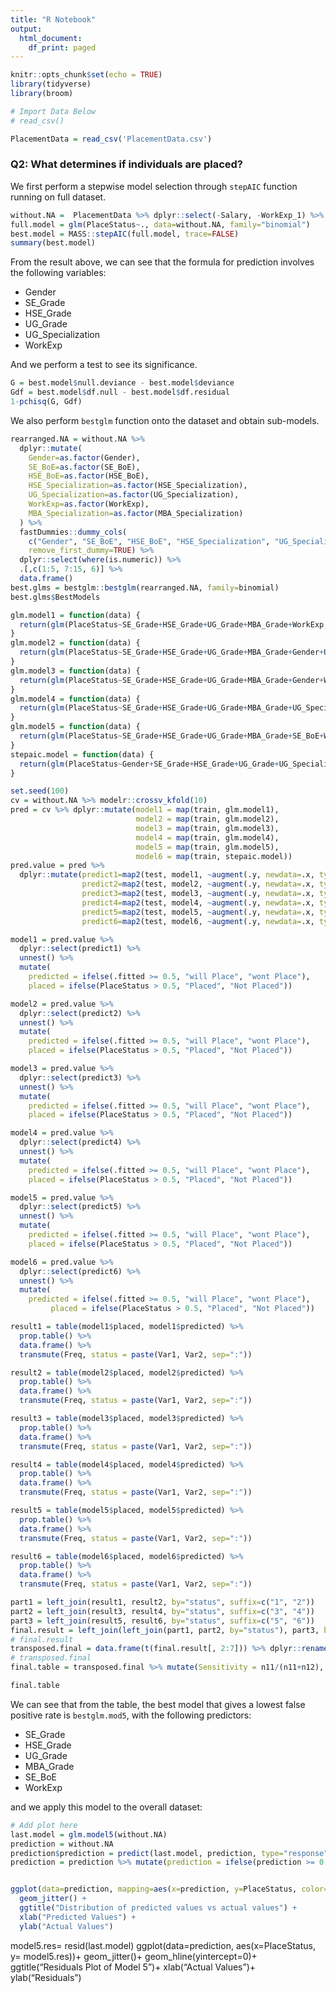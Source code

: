 ```yaml
---
title: "R Notebook"
output:
  html_document:
    df_print: paged
---
```


```r
knitr::opts_chunk$set(echo = TRUE)
library(tidyverse)
library(broom)

# Import Data Below
# read_csv()

PlacementData = read_csv('PlacementData.csv')
```

### Q2: What determines if individuals are placed?

We first perform a stepwise model selection through `stepAIC` function running on full dataset. 

```r
without.NA =  PlacementData %>% dplyr::select(-Salary, -WorkExp_1) %>% na.omit() %>% mutate(PlaceStatus = ifelse(JobStatus=="Placed", 1, 0)) %>% dplyr::select(-JobStatus)
full.model = glm(PlaceStatus~., data=without.NA, family="binomial")
best.model = MASS::stepAIC(full.model, trace=FALSE)
summary(best.model)
```

From the result above, we can see that the formula for prediction involves the following variables: 

- Gender
- SE_Grade
- HSE_Grade
- UG_Grade
- UG_Specialization
- WorkExp

And we perform a test to see its significance. 

```r
G = best.model$null.deviance - best.model$deviance
Gdf = best.model$df.null - best.model$df.residual
1-pchisq(G, Gdf)
```

We also perform `bestglm` function onto the dataset and obtain sub-models. 

```r
rearranged.NA = without.NA %>% 
  dplyr::mutate(
    Gender=as.factor(Gender),
    SE_BoE=as.factor(SE_BoE),
    HSE_BoE=as.factor(HSE_BoE),
    HSE_Specialization=as.factor(HSE_Specialization),
    UG_Specialization=as.factor(UG_Specialization),
    WorkExp=as.factor(WorkExp),
    MBA_Specialization=as.factor(MBA_Specialization)
  ) %>% 
  fastDummies::dummy_cols(
    c("Gender", "SE_BoE", "HSE_BoE", "HSE_Specialization", "UG_Specialization", "WorkExp", "MBA_Specialization"),
    remove_first_dummy=TRUE) %>% 
  dplyr::select(where(is.numeric)) %>% 
  .[,c(1:5, 7:15, 6)] %>% 
  data.frame()
best.glms = bestglm::bestglm(rearranged.NA, family=binomial)
best.glms$BestModels
```



```r
glm.model1 = function(data) {
  return(glm(PlaceStatus~SE_Grade+HSE_Grade+UG_Grade+MBA_Grade+WorkExp, data=data, family="binomial"))
}
glm.model2 = function(data) {
  return(glm(PlaceStatus~SE_Grade+HSE_Grade+UG_Grade+MBA_Grade+Gender+UG_Specialization+WorkExp, data=data, family="binomial"))
}
glm.model3 = function(data) {
  return(glm(PlaceStatus~SE_Grade+HSE_Grade+UG_Grade+MBA_Grade+Gender+WorkExp, data=data, family="binomial"))
}
glm.model4 = function(data) {
  return(glm(PlaceStatus~SE_Grade+HSE_Grade+UG_Grade+MBA_Grade+UG_Specialization+WorkExp, data=data, family="binomial"))
}
glm.model5 = function(data) {
  return(glm(PlaceStatus~SE_Grade+HSE_Grade+UG_Grade+MBA_Grade+SE_BoE+WorkExp, data=data, family="binomial"))
}
stepaic.model = function(data) {
  return(glm(PlaceStatus~Gender+SE_Grade+HSE_Grade+UG_Grade+UG_Specialization+WorkExp+MBA_Grade, family="binomial", data=data))
}
```


```r
set.seed(100)
cv = without.NA %>% modelr::crossv_kfold(10)
pred = cv %>% dplyr::mutate(model1 = map(train, glm.model1),
                            model2 = map(train, glm.model2), 
                            model3 = map(train, glm.model3), 
                            model4 = map(train, glm.model4), 
                            model5 = map(train, glm.model5), 
                            model6 = map(train, stepaic.model))
pred.value = pred %>% 
  dplyr::mutate(predict1=map2(test, model1, ~augment(.y, newdata=.x, type.predict="response")), 
                predict2=map2(test, model2, ~augment(.y, newdata=.x, type.predict="response")),
                predict3=map2(test, model3, ~augment(.y, newdata=.x, type.predict="response")),
                predict4=map2(test, model4, ~augment(.y, newdata=.x, type.predict="response")),
                predict5=map2(test, model5, ~augment(.y, newdata=.x, type.predict="response")),
                predict6=map2(test, model6, ~augment(.y, newdata=.x, type.predict="response")),) 

model1 = pred.value %>% 
  dplyr::select(predict1) %>% 
  unnest() %>%
  mutate(
    predicted = ifelse(.fitted >= 0.5, "will Place", "wont Place"), 
    placed = ifelse(PlaceStatus > 0.5, "Placed", "Not Placed")) 

model2 = pred.value %>% 
  dplyr::select(predict2) %>% 
  unnest() %>% 
  mutate(
    predicted = ifelse(.fitted >= 0.5, "will Place", "wont Place"), 
    placed = ifelse(PlaceStatus > 0.5, "Placed", "Not Placed")) 

model3 = pred.value %>% 
  dplyr::select(predict3) %>% 
  unnest() %>% 
  mutate(
    predicted = ifelse(.fitted >= 0.5, "will Place", "wont Place"), 
    placed = ifelse(PlaceStatus > 0.5, "Placed", "Not Placed")) 

model4 = pred.value %>% 
  dplyr::select(predict4) %>% 
  unnest() %>% 
  mutate(
    predicted = ifelse(.fitted >= 0.5, "will Place", "wont Place"), 
    placed = ifelse(PlaceStatus > 0.5, "Placed", "Not Placed")) 

model5 = pred.value %>% 
  dplyr::select(predict5) %>% 
  unnest() %>% 
  mutate(
    predicted = ifelse(.fitted >= 0.5, "will Place", "wont Place"), 
    placed = ifelse(PlaceStatus > 0.5, "Placed", "Not Placed")) 

model6 = pred.value %>% 
  dplyr::select(predict6) %>% 
  unnest() %>% 
  mutate(
    predicted = ifelse(.fitted >= 0.5, "will Place", "wont Place"), 
         placed = ifelse(PlaceStatus > 0.5, "Placed", "Not Placed")) 

result1 = table(model1$placed, model1$predicted) %>% 
  prop.table() %>% 
  data.frame() %>% 
  transmute(Freq, status = paste(Var1, Var2, sep=":"))

result2 = table(model2$placed, model2$predicted) %>% 
  prop.table() %>% 
  data.frame() %>% 
  transmute(Freq, status = paste(Var1, Var2, sep=":"))

result3 = table(model3$placed, model3$predicted) %>% 
  prop.table() %>% 
  data.frame() %>% 
  transmute(Freq, status = paste(Var1, Var2, sep=":"))

result4 = table(model4$placed, model4$predicted) %>% 
  prop.table() %>% 
  data.frame() %>% 
  transmute(Freq, status = paste(Var1, Var2, sep=":"))

result5 = table(model5$placed, model5$predicted) %>%
  prop.table() %>%
  data.frame() %>%
  transmute(Freq, status = paste(Var1, Var2, sep=":"))

result6 = table(model6$placed, model6$predicted) %>%
  prop.table() %>% 
  data.frame() %>% 
  transmute(Freq, status = paste(Var1, Var2, sep=":"))

part1 = left_join(result1, result2, by="status", suffix=c("1", "2"))
part2 = left_join(result3, result4, by="status", suffix=c("3", "4"))
part3 = left_join(result5, result6, by="status", suffix=c("5", "6"))
final.result = left_join(left_join(part1, part2, by="status"), part3, by="status") %>% select(status, everything()) %>% rename(bestglm.mod1 = Freq1, bestglm.mod2 = Freq2, bestglm.mod3 = Freq3, bestglm.mod4 = Freq4, bestglm.mod5 = Freq5, stepAIC.mod = Freq6) 
# final.result
transposed.final = data.frame(t(final.result[, 2:7])) %>% dplyr::rename(n21=X1, n11=X2, n22=X3, n12=X4) %>% mutate(model=rownames(.)) %>% select(model, everything())
# transposed.final
final.table = transposed.final %>% mutate(Sensitivity = n11/(n11+n12), Specificity=n22/(n21+n22), fpr = n21/(n21+n22), fnr = n12/(n12+n11)) %>% select(-n21, -n22, -n11, -n12)

final.table
```

We can see that from the table, the best model that gives a lowest false positive rate is `bestglm.mod5`, with the following predictors: 

- SE_Grade
- HSE_Grade
- UG_Grade
- MBA_Grade
- SE_BoE
- WorkExp

and we apply this model to the overall dataset: 

```r

# Add plot here
last.model = glm.model5(without.NA)
prediction = without.NA
prediction$prediction = predict(last.model, prediction, type="response")
prediction = prediction %>% mutate(prediction = ifelse(prediction >= 0.5, 1, 0)) %>% mutate(correctness=ifelse(prediction == PlaceStatus, TRUE, FALSE))


ggplot(data=prediction, mapping=aes(x=prediction, y=PlaceStatus, color=correctness))+
  geom_jitter() +
  ggtitle("Distribution of predicted values vs actual values") + 
  xlab("Predicted Values") + 
  ylab("Actual Values")
```

model5.res= resid(last.model)
ggplot(data=prediction, aes(x=PlaceStatus, y= model5.res))+
  geom_jitter()+
  geom_hline(yintercept=0)+
  ggtitle("Residuals Plot of Model 5")+
  xlab("Actual Values")+
  ylab("Residuals")







